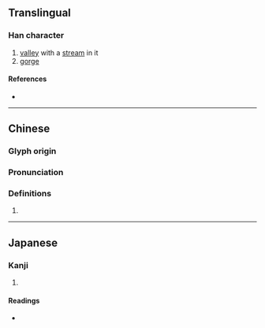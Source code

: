 {{character info/new}}
==Translingual==

===Han character===
{{Han char|rn=46|rad=山|as=10|sn=13|four=|canj=UBVK|ids=⿰山奚}}

# [[valley]] with a [[stream]] in it
# [[gorge]]

====References====
* {{Han ref|kx=0317.080|dkj=08329|dj=0617.310|hdz=10791.060|uh=5D60|ud=23904}}

----

==Chinese==
{{zh-forms}}

===Glyph origin===
{{Han etym}}

===Pronunciation===
{{zh-pron
|m=xī
|c=kai1
|mc=y
|oc=y
|ma=
|cat=n
}}

===Definitions===
{{zh-hanzi}}

# {{rfdef|lang=zh}}

----

==Japanese==

===Kanji===
{{ja-kanji|grade=|rs=山10}}

# {{defn|lang=ja|sort=山10}}

====Readings====
* {{ja-readings|on=[[げい]] (gei), [[けい]] (kei)|kun=[[たに]] (tani)}}